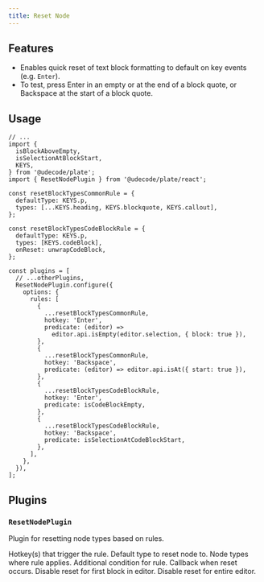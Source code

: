 ```yaml
---
title: Reset Node
---
```


<ComponentPreview name="reset-node-demo" />

<PackageInfo>

## Features

- Enables quick reset of text block formatting to default on key events (e.g. `Enter`).
- To test, press Enter in an empty or at the end of a block quote, or Backspace at the start of a block quote.

</PackageInfo>

## Usage

```tsx
// ...
import {
  isBlockAboveEmpty,
  isSelectionAtBlockStart,
  KEYS,
} from '@udecode/plate';
import { ResetNodePlugin } from '@udecode/plate/react';

const resetBlockTypesCommonRule = {
  defaultType: KEYS.p,
  types: [...KEYS.heading, KEYS.blockquote, KEYS.callout],
};

const resetBlockTypesCodeBlockRule = {
  defaultType: KEYS.p,
  types: [KEYS.codeBlock],
  onReset: unwrapCodeBlock,
};

const plugins = [
  // ...otherPlugins,
  ResetNodePlugin.configure({
    options: {
      rules: [
        {
          ...resetBlockTypesCommonRule,
          hotkey: 'Enter',
          predicate: (editor) =>
            editor.api.isEmpty(editor.selection, { block: true }),
        },
        {
          ...resetBlockTypesCommonRule,
          hotkey: 'Backspace',
          predicate: (editor) => editor.api.isAt({ start: true }),
        },
        {
          ...resetBlockTypesCodeBlockRule,
          hotkey: 'Enter',
          predicate: isCodeBlockEmpty,
        },
        {
          ...resetBlockTypesCodeBlockRule,
          hotkey: 'Backspace',
          predicate: isSelectionAtCodeBlockStart,
        },
      ],
    },
  }),
];
```

## Plugins

### `ResetNodePlugin`

Plugin for resetting node types based on rules.

<API name="ResetNodePlugin">
<APIOptions type="rules">
    <APIItem name="hotkey" type="string | string[]" optional>
      Hotkey(s) that trigger the rule.
    </APIItem>
    <APIItem name="defaultType" type="string" optional>
      Default type to reset node to.
    </APIItem>
    <APIItem name="types" type="string[]">
      Node types where rule applies.
    </APIItem>
    <APIItem name="predicate" type="(editor: PlateEditor) => boolean">
      Additional condition for rule.
    </APIItem>
    <APIItem name="onReset" type="(editor: PlateEditor) => void" optional>
      Callback when reset occurs.
    </APIItem>
    <APIItem name="disableFirstBlockReset" type="boolean" optional>
      Disable reset for first block in editor.
    </APIItem>
    <APIItem name="disableEditorReset" type="boolean" optional>
      Disable reset for entire editor.
  </APIItem>
  </APIOptions>
</API>